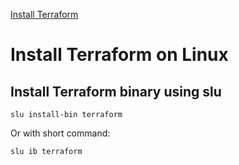 [Install Terraform](/install_terraform)

# Install Terraform on Linux

## Install Terraform binary using slu

```
slu install-bin terraform
```

Or with short command:

```
slu ib terraform
```
